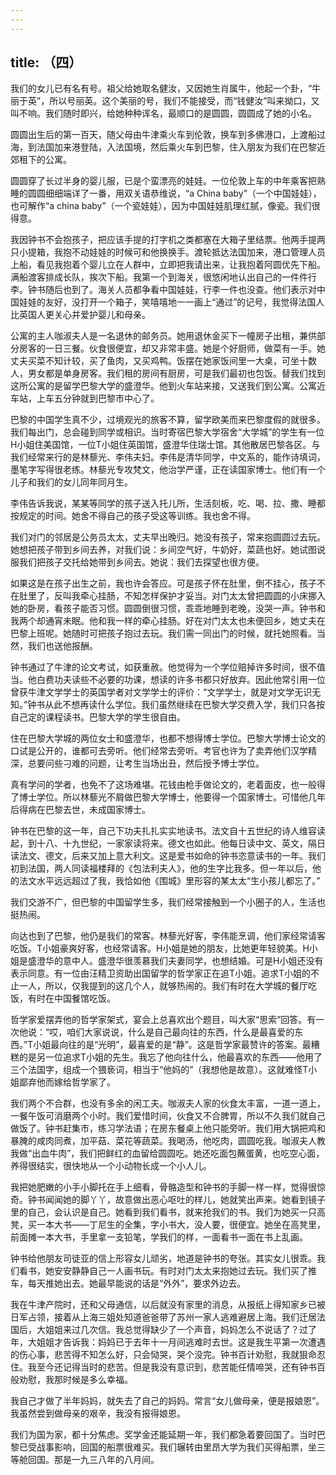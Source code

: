 ```yaml
---
---
---
```

title: （四）
---




我们的女儿已有名有号。祖父给她取名健汝，又因她生肖属牛，他起一个卦，“牛丽于英”，所以号丽英。这个美丽的号，我们不能接受，而“钱健汝”叫来拗口，又叫不响。我们随时即兴，给她种种诨名，最顺口的是圆圆，圆圆成了她的小名。

圆圆出生后的第一百天，随父母由牛津乘火车到伦敦，换车到多佛港口，上渡船过海，到法国加来港登陆，入法国境，然后乘火车到巴黎，住入朋友为我们在巴黎近郊租下的公寓。

圆圆穿了长过半身的婴儿服，已是个蛮漂亮的娃娃。一位伦敦上车的中年乘客把熟睡的圆圆细细端详了一番，用双关语恭维说，“a China baby”（一个中国娃娃），也可解作“a china baby”（一个瓷娃娃），因为中国娃娃肌理红腻，像瓷。我们很得意。

我因钟书不会抱孩子，把应该手提的打字机之类都塞在大箱子里结票。他两手提两只小提箱，我抱不动娃娃的时候可和他换换手。渡轮抵达法国加来，港口管理人员上船，看见我抱着个婴儿立在人群中，立即把我请出来，让我抱着阿圆优先下船。满船渡客排成长队，挨次下船。我第一个到海关，很悠闲地认出自己的一件件行李。钟书随后也到了。海关人员都争看中国娃娃，行李一件也没查。他们表示对中国娃娃的友好，没打开一个箱子，笑嘻嘻地一一画上“通过”的记号，我觉得法国人比英国人更关心并爱护婴儿和母亲。

公寓的主人咖淑夫人是一名退休的邮务员。她用退休金买下一幢房子出租，兼供部分房客的一日三餐。伙食很便宜，却又非常丰盛。她是个好厨师，做菜有一手。她丈夫买菜不知计较，买了鱼肉，又买鸡鸭。饭摆在她家饭间里一大桌，可坐十数人，男女都是单身房客。我们租的房间有厨房，可是我们最初也包饭。替我们找到这所公寓的是留学巴黎大学的盛澄华。他到火车站来接，又送我们到公寓。公寓近车站，上车五分钟就到巴黎市中心了。

巴黎的中国学生真不少，过境观光的旅客不算，留学欧美而来巴黎度假的就很多。我们每出门，总会碰到同学或相识。当时寄宿巴黎大学宿舍“大学城”的学生有一位H小姐住美国馆，一位T小姐住英国馆，盛澄华住瑞士馆。其他散居巴黎各区。与我们经常来行的是林藜光、李伟夫妇。李伟是清华同学，中文系的，能作诗填词，墨笔字写得很老练。林藜光专攻梵文，他治学严谨，正在读国家博士。他们有一个儿子和我们的女儿同年同月生。

李伟告诉我说，某某等同学的孩子送入托儿所，生活刻板，吃、喝、拉、撒、睡都按规定的时间。她舍不得自己的孩子受这等训练。我也舍不得。

我们对门的邻居是公务员太太，丈夫早出晚归。她没有孩子，常来抱圆圆过去玩。她想把孩子带到乡间去养，对我们说：乡间空气好，牛奶好，菜蔬也好。她试图说服我们把孩子交托给她带到乡间去。她说：我们去探望也很方便。

如果这是在孩子出生之前，我也许会答应。可是孩子怀在肚里，倒不挂心，孩子不在肚里了，反叫我牵心挂肠，不知怎样保护才妥当。对门太太曾把圆圆的小床挪入她的卧房，看孩子能否习惯。圆圆倒很习惯，乖乖地睡到老晚，没哭一声。钟书和我两个却通宵未眠。他和我一样的牵心挂肠。好在对门太太也未便回乡，她丈夫在巴黎上班呢。她随时可把孩子抱过去玩。我们需一同出门的时候，就托她照看。当然，我们也送他报酬。

钟书通过了牛津的论文考试，如获重赦。他觉得为一个学位赔掉许多时间，很不值当。他白费功夫读些不必要的功课，想读的许多书都只好放弃。因此他常引用一位曾获牛津文学学士的英国学者对文学学士的评价：“文学学士，就是对文学无识无知。”钟书从此不想再读什么学位。我们虽然继续在巴黎大学交费入学，我们只各按自己定的课程读书。巴黎大学的学生很自由。

住在巴黎大学城的两位女士和盛澄华，也都不想得博士学位。巴黎大学博士论文的口试是公开的，谁都可去旁听。他们经常去旁听。考官也许为了卖弄他们汉学精深，总要问些刁难的问题，让考生当场出丑，然后授予博士学位。

真有学问的学者，也免不了这场难堪。花钱由枪手做论文的，老着面皮，也一般得了博士学位。所以林藜光不屑做巴黎大学博士，他要得一个国家博士。可惜他几年后得病在巴黎去世，未成国家博士。

钟书在巴黎的这一年，自己下功夫扎扎实实地读书。法文自十五世纪的诗人维容读起，到十八、十九世纪，一家家读将来。德文也如此。他每日读中文、英文，隔日读法文、德文，后来又加上意大利文。这是爱书如命的钟书恣意读书的一年。我们初到法国，两人同读福楼拜的《包法利夫人》，他的生字比我多。但一年以后，他的法文水平远远超过了我，我恰如他《围城》里形容的某太太“生小孩儿都忘了。”

我们交游不广，但巴黎的中国留学生多，我们经常接触到一个小圈子的人，生活也挺热闹。

向达也到了巴黎，他仍是我们的常客。林藜光好客，李伟能烹调，他们家经常请客吃饭。T小姐豪爽好客，也经常请客。H小姐是她的朋友，比她更年轻貌美。H小姐是盛澄华的意中人。盛澄华很羡慕我们夫妻同学，也想结婚。可是H小姐还没有表示同意。有一位由汪精卫资助出国留学的哲学家正在追T小姐。追求T小姐的不止一人，所以，仅我提到的这几个人，就够热闹的。我们有时在大学城的餐厅吃饭，有时在中国餐馆吃饭。

哲学家爱摆弄他的哲学家架式，宴会上总喜欢出个题目，叫大家“思索”回答。有一次他说：“哎，咱们大家说说，什么是自己最向往的东西，什么是最喜爱的东西。”T小姐最向往的是“光明”，最喜爱的是“静”。这是哲学家最赞许的答案。最糟糕的是另一位追求T小姐的先生。我忘了他向往什么，他最喜欢的东西——他用了三个法国字，组成一个猥亵词，相当于“他妈的”（我想他是故意）。这就难怪T小姐鄙弃他而嫁给哲学家了。

我们两个不合群，也没有多余的闲工夫。咖淑夫人家的伙食太丰富，一道一道上，一餐午饭可消磨两个小时。我们爱惜时间，伙食又不合脾胃，所以不久我们就自己做饭了。钟书赶集市，练习学法语；在房东餐桌上他只能旁听。我们用大锅把鸡和暴腌的咸肉同煮，加平菇、菜花等蔬菜。我喝汤，他吃肉，圆圆吃我。咖淑夫人教我做“出血牛肉”，我们把鲜红的血留给圆圆吃。她还吃面包蘸蛋黄，也吃空心面，养得很结实，很快地从一个小动物长成一个小人儿。

我把她肥嫩的小手小脚托在手上细看，骨骼造型和钟书的手脚一样一样，觉得很惊奇。钟书闻闻她的脚丫丫，故意做出恶心呕吐的样儿，她就笑出声来。她看到镜子里的自己，会认识是自己。她看到我们看书，就来抢我们的书。我们为她买一只高凳，买一本大书——丁尼生的全集，字小书大，没人要，很便宜。她坐在高凳里，前面摊一本大书，手里拿一支铅笔，学我们的样，一面看书一面在书上乱画。

钟书给他朋友司徒亚的信上形容女儿顽劣，地道是钟书的夸张。其实女儿很乖。我们看书，她安安静静自己一人画书玩。有时对门太太来抱她过去玩。我们买了推车，每天推她出去。她最早能说的话是“外外”，要求外边去。

我在牛津产院时，还和父母通信，以后就没有家里的消息，从报纸上得知家乡已被日军占领，接着从上海三姐处知道爸爸带了苏州一家人逃难避居上海。我们迁居法国后，大姐姐来过几次信。我总觉得缺少了一个声音，妈妈怎么不说话了？过了年，大姐姐才告诉我：妈妈已于去年十一月间逃难时去世。这是我生平第一次遭遇的伤心事，悲苦得不知怎么好，只会恸哭，哭个没完。钟书百计劝慰，我就狠命忍住。我至今还记得当时的悲苦。但是我没有意识到，悲苦能任情啼哭，还有钟书百般劝慰，我那时候是多么幸福。

我自己才做了半年妈妈，就失去了自己的妈妈。常言“女儿做母亲，便是报娘恩”。我虽然尝到做母亲的艰辛，我没有报得娘恩。

我们为国为家，都十分焦虑。奖学金还能延期一年，我们都急着要回国了。当时巴黎已受战事影响，回国的船票很难买。我们辗转由里昂大学为我们买得船票，坐三等舱回国。那是一九三八年的八月间。